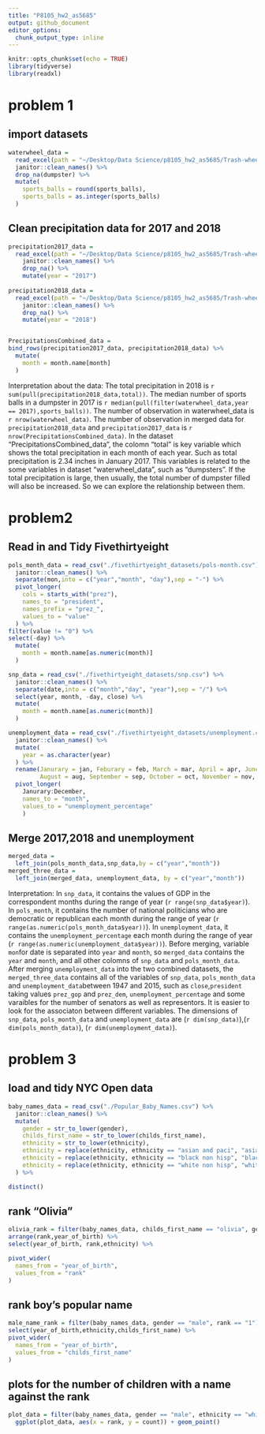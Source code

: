 ```yaml
---
title: "P8105_hw2_as5685"
output: github_document
editor_options: 
  chunk_output_type: inline
---
```


```r
knitr::opts_chunk$set(echo = TRUE)
library(tidyverse)
library(readxl)
```
# problem 1
## import datasets 
```r
waterwheel_data =
  read_excel(path = "~/Desktop/Data Science/p8105_hw2_as5685/Trash-wheel-collection-totals-8-6-19.xlsx","Mr. Trash Wheel", range = ("A2:N408")) %>%
  janitor::clean_names() %>%
  drop_na(dumpster) %>% 
  mutate(
    sports_balls = round(sports_balls),
    sports_balls = as.integer(sports_balls)
  )
```


## Clean precipitation data for 2017 and 2018
```r
precipitation2017_data =
  read_excel(path = "~/Desktop/Data Science/p8105_hw2_as5685/Trash-wheel-collection-totals-8-6-19.xlsx","2017 Precipitation", range = "A2:B14") %>%
    janitor::clean_names() %>%
    drop_na() %>% 
    mutate(year = "2017")
    
precipitation2018_data =
  read_excel(path = "~/Desktop/Data Science/p8105_hw2_as5685/Trash-wheel-collection-totals-8-6-19.xlsx","2018 Precipitation", range = "A2:B14") %>% 
    janitor::clean_names() %>%
    drop_na() %>% 
    mutate(year = "2018")


PrecipitationsCombined_data =
bind_rows(precipitation2017_data, precipitation2018_data) %>% 
  mutate(
    month = month.name[month]
  )
```
Interpretation about the data: 
The total precipitation in 2018 is `r sum(pull(precipitation2018_data,total))`.
The median number of sports balls in a dumpster in 2017 is `r median(pull(filter(waterwheel_data,year == 2017),sports_balls))`. 
The number of observation in waterwheel_data is `r nrow(waterwheel_data)`.
The number of observation in merged data for `precipitation2018_data` and `precipitation2017_data` is `r nrow(PrecipitationsCombined_data)`.
In the dataset "PrecipitationsCombined_data", the colomn "total" is key variable which shows the total precipitation in each month of each year. Such as total precipitation is 2.34 inches in January 2017. This variables is related to the some variables in dataset "waterwheel_data", such as "dumpsters". If the total precipitation is large, then usually, the total number of dumpster filled will also be increased. So we can explore the relationship between them. 

# problem2
## Read in and Tidy Fivethirtyeight
```r
pols_month_data = read_csv("./fivethirtyeight_datasets/pols-month.csv") %>%
  janitor::clean_names() %>%
  separate(mon,into = c("year","month", "day"),sep = "-") %>% 
  pivot_longer(
    cols = starts_with("prez"),
    names_to = "president", 
    names_prefix = "prez_",
    values_to = "value"
  ) %>% 
filter(value != "0") %>% 
select(-day) %>% 
  mutate(
    month = month.name[as.numeric(month)]
  )

snp_data = read_csv("./fivethirtyeight_datasets/snp.csv") %>% 
  janitor::clean_names() %>% 
  separate(date,into = c("month","day", "year"),sep = "/") %>% 
  select(year, month, -day, close) %>% 
  mutate(
    month = month.name[as.numeric(month)]
  )

unemployment_data = read_csv("./fivethirtyeight_datasets/unemployment.csv") %>% 
  janitor::clean_names() %>% 
  mutate(
    year = as.character(year) 
  ) %>% 
  rename(Janurary = jan, Feburary = feb, March = mar, April = apr, June = jun, July = jul,  
         August = aug, September = sep, October = oct, November = nov, December = dec) %>% 
  pivot_longer(
    Janurary:December,
    names_to = "month",
    values_to = "unemployment_percentage"
    )
```

## Merge 2017,2018 and unemployment  
```r
merged_data =
  left_join(pols_month_data,snp_data,by = c("year","month"))
merged_three_data = 
  left_join(merged_data, unemployment_data, by = c("year","month"))
```
Interpretation:
In `snp_data`, it contains the values of GDP in the correspondent months during the range of year (`r range(snp_data$year)`). 
In `pols_month`, it contains the number of national politicians who are democratic or republican each month during the range of year (`r range(as.numeric(pols_month_data$year))`). 
In `unemployment_data`, it contains the `unemployment_percentage` each month during the range of year (`r range(as.numeric(unemployment_data$year))`). 
Before merging, variable `mon`for date is separated into `year` and `month`, so `merged_data` contains the `year` and `month`, and all other colomns of `snp_data` and `pols_month_data`. 
After merging `unemployment_data ` into the two combined datasets, the `merged_three_data` contains all of the variables of `snp_data`, `pols_month_data` and `unemployment_data`between 1947 and 2015, such as `close`,`president` taking values `prez_gop` and `prez_dem`, `unemployment_percentage` and some varaibles for the number of senators as well as representors. 
It is easier to look for the associaton between different variables. The dimensions of `snp_data`, `pols_month_data` and `unemployment_data` are (`r dim(snp_data)`),(`r dim(pols_month_data)`), (`r dim(unemployment_data)`). 




# problem 3
## load and tidy NYC Open data 
```r
baby_names_data = read_csv("./Popular_Baby_Names.csv") %>% 
  janitor::clean_names() %>% 
  mutate(
    gender = str_to_lower(gender),
    childs_first_name = str_to_lower(childs_first_name),
    ethnicity = str_to_lower(ethnicity),
    ethnicity = replace(ethnicity, ethnicity == "asian and paci", "asian and pacific islander"),
    ethnicity = replace(ethnicity, ethnicity == "black non hisp", "black non hispanic"),
    ethnicity = replace(ethnicity, ethnicity == "white non hisp", "white non hispanic")
  ) %>% 

distinct()
```


## rank "Olivia"
```r
olivia_rank = filter(baby_names_data, childs_first_name == "olivia", gender == "female") %>% 
arrange(rank,year_of_birth) %>% 
select(year_of_birth, rank,ethnicity) %>% 

pivot_wider(
  names_from = "year_of_birth",
  values_from = "rank"
) 

```

## rank boy's popular name
```r
male_name_rank = filter(baby_names_data, gender == "male", rank == "1") %>% 
select(year_of_birth,ethnicity,childs_first_name) %>% 
pivot_wider(
  names_from = "year_of_birth",
  values_from = "childs_first_name"
) 
```

## plots for the number of children with a name against the rank
```r
plot_data = filter(baby_names_data, gender == "male", ethnicity == "white non hispanic", year_of_birth == 2016) 
  ggplot(plot_data, aes(x = rank, y = count)) + geom_point()

```




